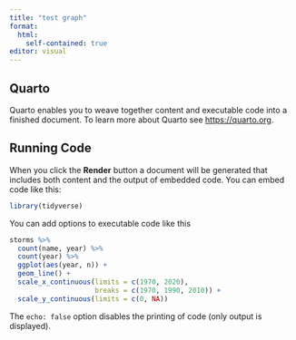 ```yaml
---
title: "test graph"
format: 
  html:
    self-contained: true
editor: visual
---
```


## Quarto

Quarto enables you to weave together content and executable code into a finished document. To learn more about Quarto see <https://quarto.org>.

## Running Code

When you click the **Render** button a document will be generated that includes both content and the output of embedded code. You can embed code like this:

```r
library(tidyverse)
```

You can add options to executable code like this

```r
storms %>%
  count(name, year) %>%
  count(year) %>%
  ggplot(aes(year, n)) +
  geom_line() +
  scale_x_continuous(limits = c(1970, 2020),
                     breaks = c(1970, 1990, 2010)) +
  scale_y_continuous(limits = c(0, NA))
```

The `echo: false` option disables the printing of code (only output is displayed).

